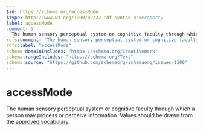 ```yaml
---
$id: https://schema.org/accessMode
$type: http://www.w3.org/1999/02/22-rdf-syntax-ns#Property
label: accessMode
comment: |
  The human sensory perceptual system or cognitive faculty through which a person may process or perceive information. Values should be drawn from the [approved vocabulary](https://www.w3.org/2021/a11y-discov-vocab/latest/#accessMode-vocabulary).
rdfs:comment: "The human sensory perceptual system or cognitive faculty through which a person may process or perceive information. Values should be drawn from the [approved vocabulary](https://www.w3.org/2021/a11y-discov-vocab/latest/#accessMode-vocabulary)."
rdfs:label: "accessMode"
schema:domainIncludes: "https://schema.org/CreativeWork"
schema:rangeIncludes: "https://schema.org/Text"
schema:source: "https://github.com/schemaorg/schemaorg/issues/1100"
---
```


# accessMode

The human sensory perceptual system or cognitive faculty through which a person may process or perceive information. Values should be drawn from the [approved vocabulary](https://www.w3.org/2021/a11y-discov-vocab/latest/#accessMode-vocabulary).

